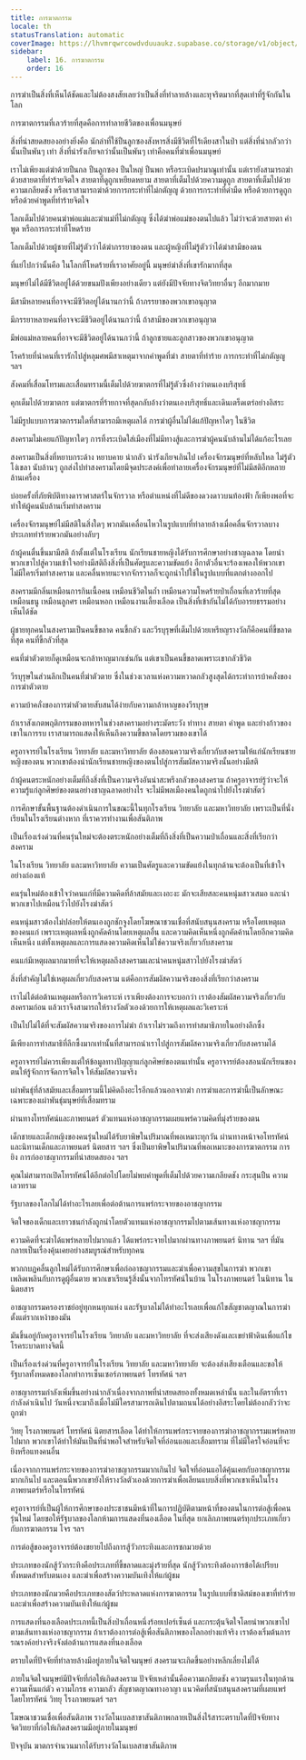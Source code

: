 ```yaml
---
title: การฆาตกรรม
locale: th
statusTranslation: automatic
coverImage: https://lhvmrqwrcowdvduuaukz.supabase.co/storage/v1/object/public/strapi-uploads/small_cover-educacion-fundamental.webp-2d51a7828a2b1309555be27f7e2a61a0.webp
sidebar:
    label: 16. การฆาตกรรม
    order: 16
---
```

การฆ่าเป็นสิ่งที่เห็นได้ชัดและไม่ต้องสงสัยเลยว่าเป็นสิ่งที่ทำลายล้างและทุจริตมากที่สุดเท่าที่รู้จักกันในโลก

การฆาตกรรมที่เลวร้ายที่สุดคือการทำลายชีวิตของเพื่อนมนุษย์

สิ่งที่น่าสยดสยองอย่างยิ่งคือ นักล่าที่ใช้ปืนลูกซองสังหารสิ่งมีชีวิตที่ไร้เดียงสาในป่า แต่สิ่งที่น่ากลัวกว่านั้นเป็นพันๆ เท่า สิ่งที่น่ารังเกียจกว่านั้นเป็นพันๆ เท่าคือคนที่ฆ่าเพื่อนมนุษย์

เราไม่เพียงแต่ฆ่าด้วยปืนกล ปืนลูกซอง ปืนใหญ่ ปืนพก หรือระเบิดปรมาณูเท่านั้น แต่เรายังสามารถฆ่าด้วยสายตาที่ทำร้ายจิตใจ สายตาที่ดูถูกเหยียดหยาม สายตาที่เต็มไปด้วยความดูถูก สายตาที่เต็มไปด้วยความเกลียดชัง หรือเราสามารถฆ่าด้วยการกระทำที่ไม่กตัญญู ด้วยการกระทำที่ดำมืด หรือด้วยการดูถูก หรือด้วยคำพูดที่ทำร้ายจิตใจ

โลกเต็มไปด้วยคนฆ่าพ่อแม่และฆ่าแม่ที่ไม่กตัญญู ซึ่งได้ฆ่าพ่อแม่ของตนไปแล้ว ไม่ว่าจะด้วยสายตา คำพูด หรือการกระทำที่โหดร้าย

โลกเต็มไปด้วยผู้ชายที่ไม่รู้ตัวว่าได้ฆ่าภรรยาของตน และผู้หญิงที่ไม่รู้ตัวว่าได้ฆ่าสามีของตน

ที่แย่ไปกว่านั้นคือ ในโลกที่โหดร้ายที่เราอาศัยอยู่นี้ มนุษย์ฆ่าสิ่งที่เขารักมากที่สุด

มนุษย์ไม่ได้มีชีวิตอยู่ได้ด้วยขนมปังเพียงอย่างเดียว แต่ยังมีปัจจัยทางจิตวิทยาอื่นๆ อีกมากมาย

มีสามีหลายคนที่อาจจะมีชีวิตอยู่ได้นานกว่านี้ ถ้าภรรยาของพวกเขาอนุญาต

มีภรรยาหลายคนที่อาจจะมีชีวิตอยู่ได้นานกว่านี้ ถ้าสามีของพวกเขาอนุญาต

มีพ่อแม่หลายคนที่อาจจะมีชีวิตอยู่ได้นานกว่านี้ ถ้าลูกชายและลูกสาวของพวกเขาอนุญาต

โรคร้ายที่นำคนที่เรารักไปสู่หลุมศพมีสาเหตุมาจากคำพูดที่ฆ่า สายตาที่ทำร้าย การกระทำที่ไม่กตัญญู ฯลฯ

สังคมที่เสื่อมโทรมและเสื่อมทรามนี้เต็มไปด้วยฆาตกรที่ไม่รู้ตัวซึ่งอ้างว่าตนเองบริสุทธิ์

คุกเต็มไปด้วยฆาตกร แต่ฆาตกรที่ร้ายกาจที่สุดกลับอ้างว่าตนเองบริสุทธิ์และเดินเตร็ดเตร่อย่างอิสระ

ไม่มีรูปแบบการฆาตกรรมใดที่สามารถมีเหตุผลได้ การฆ่าผู้อื่นไม่ได้แก้ปัญหาใดๆ ในชีวิต

สงครามไม่เคยแก้ปัญหาใดๆ การทิ้งระเบิดใส่เมืองที่ไม่มีทางสู้และการฆ่าผู้คนนับล้านไม่ได้แก้อะไรเลย

สงครามเป็นสิ่งที่หยาบกระด้าง หยาบคาย น่ากลัว น่ารังเกียจเกินไป เครื่องจักรมนุษย์ที่หลับใหล ไม่รู้ตัว โง่เขลา นับล้านๆ ถูกส่งไปทำสงครามโดยมีจุดประสงค์เพื่อทำลายเครื่องจักรมนุษย์ที่ไม่มีสติอีกหลายล้านเครื่อง

บ่อยครั้งที่ภัยพิบัติทางดาราศาสตร์ในจักรวาล หรือตำแหน่งที่ไม่ดีของดวงดาวบนท้องฟ้า ก็เพียงพอที่จะทำให้ผู้คนนับล้านเริ่มทำสงคราม

เครื่องจักรมนุษย์ไม่มีสติในสิ่งใดๆ พวกมันเคลื่อนไหวในรูปแบบที่ทำลายล้างเมื่อคลื่นจักรวาลบางประเภททำร้ายพวกมันอย่างลับๆ

ถ้าผู้คนตื่นขึ้นมามีสติ ถ้าตั้งแต่ในโรงเรียน นักเรียนชายหญิงได้รับการศึกษาอย่างชาญฉลาด โดยนำพวกเขาไปสู่ความเข้าใจอย่างมีสติถึงสิ่งที่เป็นศัตรูและความขัดแย้ง อีกาตัวอื่นจะร้องเพลงให้พวกเขา ไม่มีใครเริ่มทำสงคราม และคลื่นหายนะจากจักรวาลก็จะถูกนำไปใช้ในรูปแบบที่แตกต่างออกไป

สงครามมีกลิ่นเหมือนการกินเนื้อคน เหมือนชีวิตในถ้ำ เหมือนความโหดร้ายป่าเถื่อนที่เลวร้ายที่สุด เหมือนธนู เหมือนลูกศร เหมือนหอก เหมือนงานเลี้ยงเลือด เป็นสิ่งที่เข้ากันไม่ได้กับอารยธรรมอย่างเห็นได้ชัด

ผู้ชายทุกคนในสงครามเป็นคนขี้ขลาด คนขี้กลัว และวีรบุรุษที่เต็มไปด้วยเหรียญรางวัลก็คือคนที่ขี้ขลาดที่สุด คนที่ขี้กลัวที่สุด

คนที่ฆ่าตัวตายก็ดูเหมือนจะกล้าหาญมากเช่นกัน แต่เขาเป็นคนขี้ขลาดเพราะเขากลัวชีวิต

วีรบุรุษในส่วนลึกเป็นคนที่ฆ่าตัวตาย ซึ่งในช่วงเวลาแห่งความหวาดกลัวสูงสุดได้กระทำการบ้าคลั่งของการฆ่าตัวตาย

ความบ้าคลั่งของการฆ่าตัวตายสับสนได้ง่ายกับความกล้าหาญของวีรบุรุษ

ถ้าเราสังเกตพฤติกรรมของทหารในช่วงสงครามอย่างระมัดระวัง ท่าทาง สายตา คำพูด และย่างก้าวของเขาในการรบ เราสามารถแสดงให้เห็นถึงความขี้ขลาดโดยรวมของเขาได้

ครูอาจารย์ในโรงเรียน วิทยาลัย และมหาวิทยาลัย ต้องสอนความจริงเกี่ยวกับสงครามให้แก่นักเรียนชายหญิงของตน พวกเขาต้องนำนักเรียนชายหญิงของตนไปสู่การสัมผัสความจริงนั้นอย่างมีสติ

ถ้าผู้คนตระหนักอย่างเต็มที่ถึงสิ่งที่เป็นความจริงอันน่าสะพรึงกลัวของสงคราม ถ้าครูอาจารย์รู้ว่าจะให้ความรู้แก่ลูกศิษย์ของตนอย่างชาญฉลาดอย่างไร จะไม่มีพลเมืองคนใดถูกนำไปยังโรงฆ่าสัตว์

การศึกษาขั้นพื้นฐานต้องดำเนินการในขณะนี้ในทุกโรงเรียน วิทยาลัย และมหาวิทยาลัย เพราะเป็นที่นั่งเรียนในโรงเรียนต่างหาก ที่เราควรทำงานเพื่อสันติภาพ

เป็นเรื่องเร่งด่วนที่คนรุ่นใหม่จะต้องตระหนักอย่างเต็มที่ถึงสิ่งที่เป็นความป่าเถื่อนและสิ่งที่เรียกว่าสงคราม

ในโรงเรียน วิทยาลัย และมหาวิทยาลัย ความเป็นศัตรูและความขัดแย้งในทุกด้านจะต้องเป็นที่เข้าใจอย่างถ่องแท้

คนรุ่นใหม่ต้องเข้าใจว่าคนแก่ที่มีความคิดที่ล้าสมัยและเงอะงะ มักจะเสียสละคนหนุ่มสาวเสมอ และนำพวกเขาไปเหมือนวัวไปยังโรงฆ่าสัตว์

คนหนุ่มสาวต้องไม่ปล่อยให้ตนเองถูกชักจูงโดยโฆษณาชวนเชื่อที่สนับสนุนสงคราม หรือโดยเหตุผลของคนแก่ เพราะเหตุผลหนึ่งถูกคัดค้านโดยเหตุผลอื่น และความคิดเห็นหนึ่งถูกคัดค้านโดยอีกความคิดเห็นหนึ่ง แต่ทั้งเหตุผลและการแสดงความคิดเห็นไม่ใช่ความจริงเกี่ยวกับสงคราม

คนแก่มีเหตุผลมากมายที่จะให้เหตุผลถึงสงครามและนำคนหนุ่มสาวไปยังโรงฆ่าสัตว์

สิ่งที่สำคัญไม่ใช่เหตุผลเกี่ยวกับสงคราม แต่คือการสัมผัสความจริงของสิ่งที่เรียกว่าสงคราม

เราไม่ได้ต่อต้านเหตุผลหรือการวิเคราะห์ เราเพียงต้องการจะบอกว่า เราต้องสัมผัสความจริงเกี่ยวกับสงครามก่อน แล้วเราจึงสามารถให้รางวัลตัวเองด้วยการให้เหตุผลและวิเคราะห์

เป็นไปไม่ได้ที่จะสัมผัสความจริงของการไม่ฆ่า ถ้าเราไม่รวมถึงการทำสมาธิภายในอย่างลึกซึ้ง

มีเพียงการทำสมาธิที่ลึกซึ้งมากเท่านั้นที่สามารถนำเราไปสู่การสัมผัสความจริงเกี่ยวกับสงครามได้

ครูอาจารย์ไม่ควรเพียงแต่ให้ข้อมูลทางปัญญาแก่ลูกศิษย์ของตนเท่านั้น ครูอาจารย์ต้องสอนนักเรียนของตนให้รู้จักการจัดการจิตใจ ให้สัมผัสความจริง

เผ่าพันธุ์ที่ล้าสมัยและเสื่อมทรามนี้ไม่คิดถึงอะไรอีกแล้วนอกจากฆ่า การฆ่าและการฆ่านี้เป็นลักษณะเฉพาะของเผ่าพันธุ์มนุษย์ที่เสื่อมทราม

ผ่านทางโทรทัศน์และภาพยนตร์ ตัวแทนแห่งอาชญากรรมเผยแพร่ความคิดที่มุ่งร้ายของตน

เด็กชายและเด็กหญิงของคนรุ่นใหม่ได้รับยาพิษในปริมาณที่พอเหมาะทุกวัน ผ่านทางหน้าจอโทรทัศน์และนิทานเด็กและภาพยนตร์ นิตยสาร ฯลฯ ซึ่งเป็นยาพิษในปริมาณที่พอเหมาะของการฆาตกรรม การยิง การก่ออาชญากรรมที่น่าสยดสยอง ฯลฯ

คุณไม่สามารถเปิดโทรทัศน์ได้อีกต่อไปโดยไม่พบคำพูดที่เต็มไปด้วยความเกลียดชัง กระสุนปืน ความเลวทราม

รัฐบาลของโลกไม่ได้ทำอะไรเลยเพื่อต่อต้านการแพร่กระจายของอาชญากรรม

จิตใจของเด็กและเยาวชนกำลังถูกนำโดยตัวแทนแห่งอาชญากรรมไปตามเส้นทางแห่งอาชญากรรม

ความคิดที่จะฆ่าได้แพร่หลายไปมากแล้ว ได้แพร่กระจายไปมากผ่านทางภาพยนตร์ นิทาน ฯลฯ ที่มันกลายเป็นเรื่องคุ้นเคยอย่างสมบูรณ์สำหรับทุกคน

พวกกบฏคลื่นลูกใหม่ได้รับการศึกษาเพื่อก่ออาชญากรรมและฆ่าเพื่อความสุขในการฆ่า พวกเขาเพลิดเพลินกับการดูผู้อื่นตาย พวกเขาเรียนรู้สิ่งนั้นจากโทรทัศน์ในบ้าน ในโรงภาพยนตร์ ในนิทาน ในนิตยสาร

อาชญากรรมครองราชย์อยู่ทุกหนทุกแห่ง และรัฐบาลไม่ได้ทำอะไรเลยเพื่อแก้ไขสัญชาตญาณในการฆ่าตั้งแต่รากเหง้าของมัน

มันขึ้นอยู่กับครูอาจารย์ในโรงเรียน วิทยาลัย และมหาวิทยาลัย ที่จะส่งเสียงดังและเขย่าฟ้าดินเพื่อแก้ไขโรคระบาดทางจิตนี้

เป็นเรื่องเร่งด่วนที่ครูอาจารย์ในโรงเรียน วิทยาลัย และมหาวิทยาลัย จะต้องส่งเสียงเตือนและขอให้รัฐบาลทั้งหมดของโลกทำการเซ็นเซอร์ภาพยนตร์ โทรทัศน์ ฯลฯ

อาชญากรรมกำลังเพิ่มขึ้นอย่างน่ากลัวเนื่องจากภาพที่น่าสยดสยองทั้งหมดเหล่านั้น และในอัตราที่เรากำลังดำเนินไป วันหนึ่งจะมาถึงเมื่อไม่มีใครสามารถเดินไปตามถนนได้อย่างอิสระโดยไม่ต้องกลัวว่าจะถูกฆ่า

วิทยุ โรงภาพยนตร์ โทรทัศน์ นิตยสารเลือด ได้ทำให้การแพร่กระจายของการฆ่าอาชญากรรมแพร่หลายไปมาก พวกเขาได้ทำให้มันเป็นที่น่าพอใจสำหรับจิตใจที่อ่อนแอและเสื่อมทราม ที่ไม่มีใครใจอ่อนที่จะยิงหรือแทงคนอื่น

เนื่องจากการแพร่กระจายของการฆ่าอาชญากรรมมากเกินไป จิตใจที่อ่อนแอได้คุ้นเคยกับอาชญากรรมมากเกินไป และตอนนี้พวกเขายังให้รางวัลตัวเองด้วยการฆ่าเพื่อเลียนแบบสิ่งที่พวกเขาเห็นในโรงภาพยนตร์หรือในโทรทัศน์

ครูอาจารย์ที่เป็นผู้ให้การศึกษาของประชาชนมีหน้าที่ในการปฏิบัติตามหน้าที่ของตนในการต่อสู้เพื่อคนรุ่นใหม่ โดยขอให้รัฐบาลของโลกห้ามการแสดงที่นองเลือด ในที่สุด ยกเลิกภาพยนตร์ทุกประเภทเกี่ยวกับการฆาตกรรม โจร ฯลฯ

การต่อสู้ของครูอาจารย์ต้องขยายไปถึงการสู้วัวกระทิงและการชกมวยด้วย

ประเภทของนักสู้วัวกระทิงคือประเภทที่ขี้ขลาดและมุ่งร้ายที่สุด นักสู้วัวกระทิงต้องการข้อได้เปรียบทั้งหมดสำหรับตนเอง และฆ่าเพื่อสร้างความบันเทิงให้แก่ผู้ชม

ประเภทของนักมวยคือประเภทของสัตว์ประหลาดแห่งการฆาตกรรม ในรูปแบบที่ซาดิสม์ของเขาที่ทำร้ายและฆ่าเพื่อสร้างความบันเทิงให้แก่ผู้ชม

การแสดงที่นองเลือดประเภทนี้เป็นสิ่งป่าเถื่อนหนึ่งร้อยเปอร์เซ็นต์ และกระตุ้นจิตใจโดยนำพวกเขาไปตามเส้นทางแห่งอาชญากรรม ถ้าเราต้องการต่อสู้เพื่อสันติภาพของโลกอย่างแท้จริง เราต้องเริ่มต้นการรณรงค์อย่างจริงจังต่อต้านการแสดงที่นองเลือด

ตราบใดที่ปัจจัยที่ทำลายล้างมีอยู่ภายในจิตใจมนุษย์ สงครามจะเกิดขึ้นอย่างหลีกเลี่ยงไม่ได้

ภายในจิตใจมนุษย์มีปัจจัยที่ก่อให้เกิดสงคราม ปัจจัยเหล่านั้นคือความเกลียดชัง ความรุนแรงในทุกด้าน ความเห็นแก่ตัว ความโกรธ ความกลัว สัญชาตญาณทางอาญา แนวคิดที่สนับสนุนสงครามที่เผยแพร่โดยโทรทัศน์ วิทยุ โรงภาพยนตร์ ฯลฯ

โฆษณาชวนเชื่อเพื่อสันติภาพ รางวัลโนเบลสาขาสันติภาพกลายเป็นสิ่งไร้สาระตราบใดที่ปัจจัยทางจิตวิทยาที่ก่อให้เกิดสงครามมีอยู่ภายในมนุษย์

ปัจจุบัน ฆาตกรจำนวนมากได้รับรางวัลโนเบลสาขาสันติภาพ

